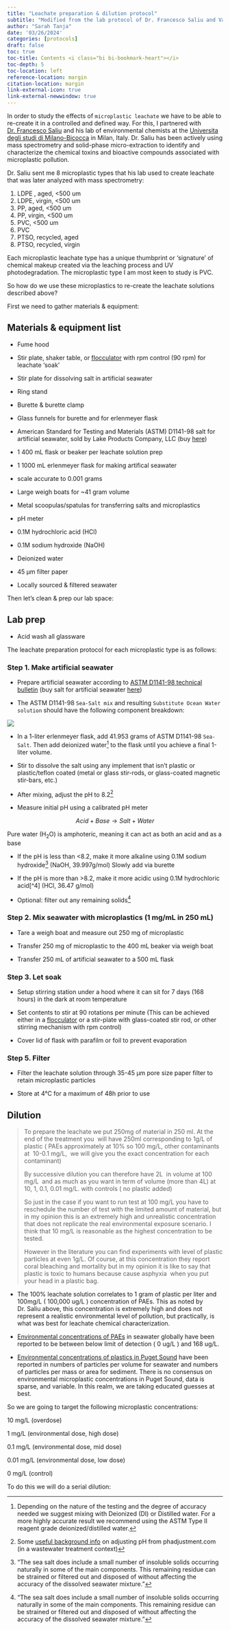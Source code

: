 ```yaml
---
title: "Leachate preparation & dilution protocol"
subtitle: "Modified from the lab protocol of Dr. Francesco Saliu and Valerio Isa"
author: "Sarah Tanja"
date: '03/26/2024'
categories: [protocols]
draft: false
toc: true
toc-title: Contents <i class="bi bi-bookmark-heart"></i>
toc-depth: 5
toc-location: left
reference-location: margin
citation-location: margin
link-external-icon: true
link-external-newwindow: true
---
```


In order to study the effects of `microplastic leachate` we have to be able to re-create it in a controlled and defined way. For this, I partnered with [Dr. Francesco Saliu](https://www.researchgate.net/profile/Francesco-Saliu) and his lab of environmental chemists at the [Universita degli studi di Milano-Bicocca](https://en.unimib.it/francesco-saliu) in Milan, Italy. Dr. Saliu has been actively using mass spectrometry and solid-phase micro-extraction to identify and characterize the chemical toxins and bioactive compounds associated with microplastic pollution.

Dr. Saliu sent me 8 microplastic types that his lab used to create leachate that was later analyzed with mass spectrometry:

1.  LDPE , aged, \<500 um
2.  LDPE, virgin, \<500 um
3.  PP, aged, \<500 um
4.  PP, virgin, \<500 um
5.  PVC, \<500 um
6.  PVC
7.  PTSO, recycled, aged
8.  PTSO, recycled, virgin

Each microplastic leachate type has a unique thumbprint or 'signature' of chemical makeup created via the leaching process and UV photodegradation. The microplastic type I am most keen to study is PVC.

So how do we use these microplastics to re-create the leachate solutions described above?

First we need to gather materials & equipment:

## Materials & equipment list

-   Fume hood

-   Stir plate, shaker table, or [flocculator](https://www.velp.com/en-us/fc-s-series-flocculators-with-independent-positions.aspx) with rpm control (90 rpm) for leachate 'soak'

-   Stir plate for dissolving salt in artificial seawater

-   Ring stand

-   Burette & burette clamp

-   Glass funnels for burette and for erlenmeyer flask

-   American Standard for Testing and Materials (ASTM) D1141-98 salt for artificial seawater, sold by Lake Products Company, LLC (buy [here](https://lakeproductscompanyshop.com/sea-salt-astm-d1141-98-20lb-pail/))

-   1 400 mL flask or beaker per leachate solution prep

-   1 1000 mL erlenmeyer flask for making artifical seawater

-   scale accurate to 0.001 grams

-   Large weigh boats for \~41 gram volume

-   Metal scoopulas/spatulas for transferring salts and microplastics

-   pH meter

-   0.1M hydrochloric acid (HCl)

-   0.1M sodium hydroxide (NaOH)

-   Deionized water

-   45 μm filter paper

-   Locally sourced & filtered seawater

Then let's clean & prep our lab space:

## Lab prep

-   Acid wash all glassware

The leachate preparation protocol for each microplastic type is as follows:

### Step 1. Make artificial seawater

-   Prepare artificial seawater according to [ASTM D1141-98 technical bulletin](https://drive.google.com/file/d/1QmkJYhUODVJLhCBcDb24XovCmirgV4Fc/view) (buy salt for artificial seawater [here](https://lakeproductscompanyshop.com/sea-salt-astm-d1141-98-20lb-pail/))

-   The ASTM D1141-98 `Sea-Salt mix` and resulting `Substitute Ocean Water solution` should have the following component breakdown:

![](astm-seawater.png)

-   In a 1-liter erlenmeyer flask, add 41.953 grams of ASTM D1141-98 `Sea-Salt`. Then add deionized water[^1] to the flask until you achieve a final 1-liter volume.

-   Stir to dissolve the salt using any implement that isn't plastic or plastic/teflon coated (metal or glass stir-rods, or glass-coated magnetic stir-bars, etc.)

-   After mixing, adjust the pH to 8.2[^2]

-   Measure initial pH using a calibrated pH meter

[^1]: Depending on the nature of the testing and the degree of accuracy needed we suggest mixing with Deionized (DI) or Distilled water. For a more highly accurate result we recommend using the ASTM Type II reagent grade deionized/distilled water.

[^2]: Some [useful background info](https://www.phadjustment.com/pH.html) on adjusting pH from phadjustment.com (in a wastewater treatment context)

$$
Acid + Base \longrightarrow Salt + Water 
$$

::: callout-note
Pure water (H~2~O) is amphoteric, meaning it can act as both an acid and as a base
:::

-   If the pH is less than \<8.2, make it more alkaline using 0.1M sodium hydroxide[^3] (NaOH, 39.997g/mol) Slowly add via burette

-   If the pH is more than \>8.2, make it more acidic using 0.1M hydrochloric acid\[\^4\] (HCl, 36.47 g/mol)

-   Optional: filter out any remaining solids[^4]

[^3]: "The sea salt does include a small number of insoluble solids occurring naturally in some of the main components. This remaining residue can be strained or filtered out and disposed of without affecting the accuracy of the dissolved seawater mixture."

[^4]: "The sea salt does include a small number of insoluble solids occurring naturally in some of the main components. This remaining residue can be strained or filtered out and disposed of without affecting the accuracy of the dissolved seawater mixture."

### Step 2. Mix seawater with microplastics (1 mg/mL in 250 mL)

-   Tare a weigh boat and measure out 250 mg of microplastic

-   Transfer 250 mg of microplastic to the 400 mL beaker via weigh boat

-   Transfer 250 mL of artificial seawater to a 500 mL flask

### Step 3. Let soak

-   Setup stirring station under a hood where it can sit for 7 days (168 hours) in the dark at room temperature

-   Set contents to stir at 90 rotations per minute (This can be achieved either in a [flocculator](https://www.velp.com/en-us/fc-s-series-flocculators-with-independent-positions.aspx) or a stir-plate with glass-coated stir rod, or other stirring mechanism with rpm control)

-   Cover lid of flask with parafilm or foil to prevent evaporation

### Step 5. Filter

-   Filter the leachate solution through 35-45 μm pore size paper filter to retain microplastic particles

-   Store at 4°C for a maximum of 48h prior to use

## Dilution

> To prepare the leachate we put 250mg of material in 250 ml. At the end of the treatment you  will have 250ml corresponding to 1g/L of plastic ( PAEs approximately at 10% so 100 mg/L, other contaminants at  10-0.1 mg/L,  we will give you the exact concentration for each contaminant)
>
> By successive dilution you can therefore have 2L  in volume at 100 mg/L  and as much as you want in term of volume (more than 4L) at 10, 1, 0.1, 0.01 mg/L. with controls ( no plastic added)
>
> So just in the case if you want to run test at 100 mg/L you have to reschedule the number of test with the limited amount of material, but in my opinion this is an extremely high and unrealistic concentration that does not replicate the real environmental exposure scenario. I think that 10 mg/L is reasonable as the highest concentration to be tested.
>
> However in the literature you can find experiments with level of plastic particles at even 1g/L. Of course, at this concentration they report coral bleaching and mortality but in my opinion it is like to say that plastic is toxic to humans because cause asphyxia  when you put your head in a plastic bag.

-   The 100% leachate solution correlates to 1 gram of plastic per liter and 100mg/L ( 100,000 ug/L ) concentration of PAEs. This as noted by Dr. Saliu above, this concentration is extremely high and does not represent a realistic environmental level of pollution, but practically, is what was best for leachate chemical characterization.

-   [Environmental concentrations of PAEs](../world-phthalates/index.qmd) in seawater globally have been reported to be between below limit of detection ( 0 ug/L ) and 168 ug/L.

-   [Environmental concentrations of plastics in Puget Sound](../../puget-sound-mps/puget-sound-mps.qmd) have been reported in numbers of particles per volume for seawater and numbers of particles per mass or area for sediment. There is no consensus on environmental microplastic concentrations in Puget Sound, data is sparse, and variable. In this realm, we are taking educated guesses at best.

So we are going to target the following microplastic concentrations:

10 mg/L (overdose)

1 mg/L (environmental dose, high dose)

0.1 mg/L (environmental dose, mid dose)

0.01 mg/L (environmental dose, low dose)

0 mg/L (control)

To do this we will do a serial dilution:
